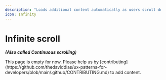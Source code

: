 ```yaml
---
description: "Loads additional content automatically as users scroll down."
icon: Infinity
---
```



# Infinite scroll

**_(Also called Continuous scrolling)_**

<Callout type="warning">
  This page is empty for now. Please help us by
  [contributing](https://github.com/thedaviddias/ux-patterns-for-developers/blob/main/.github/CONTRIBUTING.md)
  to add content.
</Callout>
